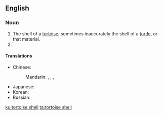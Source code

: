 {{also|tortoise shell|tortoise-shell|tortoiseshell}}
==English==
{{wikipedia}}

===Noun===
{{en-noun}}

# The shell of a [[tortoise]], sometimes inaccurately the shell of a [[turtle]], or that material.
# {{alternative form of|tortoiseshell|lang=en}}

====Translations====
{{trans-top|shell of a tortoise}}
* Chinese:
*: Mandarin: {{t+|cmn|龜殼|sc=Hani}}, {{t+|cmn|龟壳|tr=guīké|sc=Hani}}, {{t+|cmn|龜甲|sc=Hani}}, {{t+|cmn|龟甲|tr=guījiǎ|sc=Hani}}
{{trans-mid}}
* Japanese: {{t|ja|亀甲|tr=きっこう, kikkō|sc=Jpan}}
* Korean: {{t|ko|귀각|sc=Kore}}
* Russian: {{t|ru|[[па́нцирь]] [[черепаха|черепа́хи]]|m}}
{{trans-bottom}}

[[ku:tortoise shell]]
[[ta:tortoise shell]]